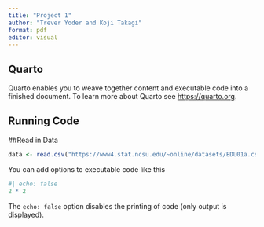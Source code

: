 ```yaml
---
title: "Project 1"
author: "Trever Yoder and Koji Takagi"
format: pdf
editor: visual
---
```


## Quarto

Quarto enables you to weave together content and executable code into a finished document. To learn more about Quarto see <https://quarto.org>.

## Running Code

##Read in Data

```r
data <- read.csv("https://www4.stat.ncsu.edu/~online/datasets/EDU01a.csv")
```

You can add options to executable code like this

```r
#| echo: false
2 * 2
```

The `echo: false` option disables the printing of code (only output is displayed).
